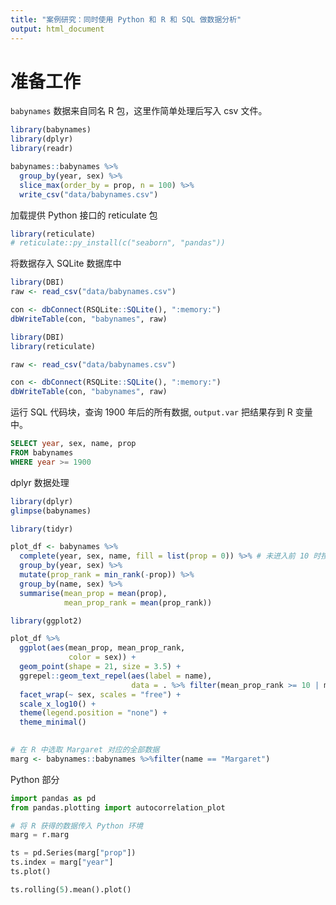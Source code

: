 ```yaml
---
title: "案例研究：同时使用 Python 和 R 和 SQL 做数据分析"
output: html_document
---
```


# 准备工作

`babynames` 数据来自同名 R 包，这里作简单处理后写入 csv 文件。

```r
library(babynames)
library(dplyr)
library(readr)

babynames::babynames %>% 
  group_by(year, sex) %>% 
  slice_max(order_by = prop, n = 100) %>%
  write_csv("data/babynames.csv")
```

加载提供 Python 接口的 reticulate 包

```r
library(reticulate)
# reticulate::py_install(c("seaborn", "pandas"))
```

将数据存入 SQLite 数据库中

```r
library(DBI)
raw <- read_csv("data/babynames.csv")

con <- dbConnect(RSQLite::SQLite(), ":memory:")
dbWriteTable(con, "babynames", raw)
```

```r
library(DBI)
library(reticulate)

raw <- read_csv("data/babynames.csv")

con <- dbConnect(RSQLite::SQLite(), ":memory:")
dbWriteTable(con, "babynames", raw)
```

运行 SQL 代码块，查询 1900 年后的所有数据, `output.var` 把结果存到 R 变量中。

```sql
SELECT year, sex, name, prop 
FROM babynames
WHERE year >= 1900 
```

dplyr 数据处理

```r
library(dplyr)
glimpse(babynames)
```

```r
library(tidyr)

plot_df <- babynames %>%
  complete(year, sex, name, fill = list(prop = 0)) %>% # 未进入前 10 时按最后一名处理
  group_by(year, sex) %>% 
  mutate(prop_rank = min_rank(-prop)) %>% 
  group_by(name, sex) %>% 
  summarise(mean_prop = mean(prop),
            mean_prop_rank = mean(prop_rank))
```

```r
library(ggplot2)

plot_df %>% 
  ggplot(aes(mean_prop, mean_prop_rank, 
             color = sex)) +
  geom_point(shape = 21, size = 3.5) +
  ggrepel::geom_text_repel(aes(label = name),
                           data = . %>% filter(mean_prop_rank >= 10 | mean_prop >= 0.001)) + 
  facet_wrap(~ sex, scales = "free") + 
  scale_x_log10() +
  theme(legend.position = "none") +
  theme_minimal()
  
```

```r
# 在 R 中选取 Margaret 对应的全部数据
marg <- babynames::babynames %>%filter(name == "Margaret")
```

Python 部分

```python
import pandas as pd 
from pandas.plotting import autocorrelation_plot

# 将 R 获得的数据传入 Python 环境
marg = r.marg

ts = pd.Series(marg["prop"])
ts.index = marg["year"]
ts.plot()
```


```python
ts.rolling(5).mean().plot()
```

